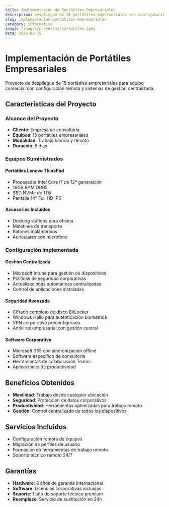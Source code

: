 ```yaml
---
title: Implementación de Portátiles Empresariales
description: Despliegue de 15 portátiles empresariales con configuración remota y sistemas de gestión centralizada.
slug: implementacion-portatiles-empresariales
category: informatica
image: /images/proyectos/portatiles.jpeg
date: 2024-02-15
---
```


# Implementación de Portátiles Empresariales

Proyecto de despliegue de 15 portátiles empresariales para equipo comercial con configuración remota y sistemas de gestión centralizada.

## Características del Proyecto

### Alcance del Proyecto
- **Cliente**: Empresa de consultoría
- **Equipos**: 15 portátiles empresariales
- **Modalidad**: Trabajo híbrido y remoto
- **Duración**: 5 días

### Equipos Suministrados

#### Portátiles Lenovo ThinkPad
- Procesador Intel Core i7 de 12ª generación
- 16GB RAM DDR5
- SSD NVMe de 1TB
- Pantalla 14" Full HD IPS

#### Accesorios Incluidos
- Docking stations para oficina
- Maletines de transporte
- Ratones inalámbricos
- Auriculares con micrófono

### Configuración Implementada

#### Gestión Centralizada
- Microsoft Intune para gestión de dispositivos
- Políticas de seguridad corporativas
- Actualizaciones automáticas centralizadas
- Control de aplicaciones instaladas

#### Seguridad Avanzada
- Cifrado completo de disco BitLocker
- Windows Hello para autenticación biométrica
- VPN corporativa preconfigurada
- Antivirus empresarial con gestión central

#### Software Corporativo
- Microsoft 365 con sincronización offline
- Software específico de consultoría
- Herramientas de colaboración Teams
- Aplicaciones de productividad

## Beneficios Obtenidos

- **Movilidad**: Trabajo desde cualquier ubicación
- **Seguridad**: Protección de datos corporativos
- **Productividad**: Herramientas optimizadas para trabajo remoto
- **Gestión**: Control centralizado de todos los dispositivos

## Servicios Incluidos

- Configuración remota de equipos
- Migración de perfiles de usuario
- Formación en herramientas de trabajo remoto
- Soporte técnico remoto 24/7

## Garantías

- **Hardware**: 3 años de garantía internacional
- **Software**: Licencias corporativas incluidas
- **Soporte**: 1 año de soporte técnico premium
- **Reemplazo**: Servicio de sustitución en 24h